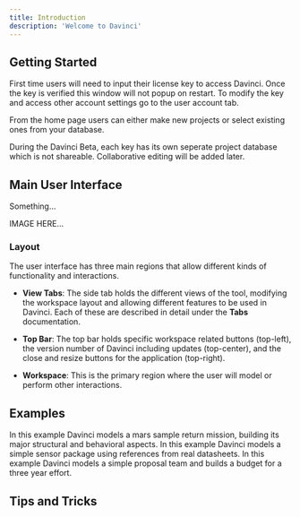 ```yaml
---
title: Introduction
description: 'Welcome to Davinci'
---
```


## Getting Started
First time users will need to input their license key to access Davinci. Once the key is verified this window will not popup on restart. To modify the key and access other account settings go to the user account tab.

From the home page users can either make new projects or select existing ones from your database.

<Note>During the Davinci Beta, each key has its own seperate project database which is not shareable. Collaborative editing will be added later.</Note>

## Main User Interface
Something...


IMAGE HERE...

### Layout
The user interface has three main regions that allow different kinds of functionality and interactions. 

* **View Tabs**: The side tab holds the different views of the tool, modifying the workspace layout and allowing different features to be used in Davinci. Each of these are described in detail under the **Tabs** documentation.

* **Top Bar**: The top bar holds specific workspace related buttons (top-left), the version number of Davinci including updates (top-center), and the close and resize buttons for the application (top-right).

* **Workspace**: This is the primary region where the user will model or perform other interactions.

## Examples

<Card title="Mission Architecture" icon="link" href="https://www.celedonsolutions.com/mission-example">
  In this example Davinci models a mars sample return mission, building its major structural and behavioral aspects.
</Card>

<Card title="Sensor Package" icon="link" href="https://www.celedonsolutions.com/sensor-example">
   In this example Davinci models a simple sensor package using references from real datasheets.
</Card>

<Card title="Proposal Team" icon="link" href="https://www.celedonsolutions.com/team-example">
   In this example Davinci models a simple proposal team and builds a budget for a three year effort.
</Card>


## Tips and Tricks